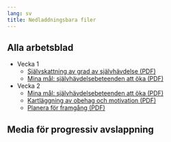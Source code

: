 ```yaml
---
lang: sv
title: Nedladdningsbara filer
---
```


## Alla arbetsblad

- Vecka 1
  - [Självskattning av grad av självhävdelse (PDF)](forms/100respekt-100respekt-skattning-situation-relation.pdf)
  - [Mina mål: självhävdelsebeteenden att öka (PDF)](100respekt-SMARTa-mal.pdf)
- Vecka 2
  - [Mina mål: självhävdelsebeteenden att öka (PDF)](100respekt-SMARTa-mal.pdf)
  - [Kartläggning av obehag och motivation (PDF)](100respekt-obehag-motivation-reflektion.pdf)
  - [Planera för framgång (PDF)](100respekt-planera-traning.pdf)
  
## Media för progressiv avslappning